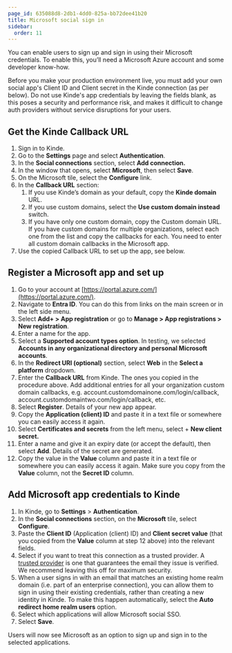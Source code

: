 ```yaml
---
page_id: 635088d8-2db1-4dd0-825a-bb72dee41b20
title: Microsoft social sign in
sidebar:
  order: 11
---
```


You can enable users to sign up and sign in using their Microsoft credentials. To enable this, you’ll need a Microsoft Azure account and some developer know-how.

<Aside type="warning" title="Social sign in for production environments">

Before you make your production environment live, you must add your own social app's Client ID and Client secret in the Kinde connection (as per below). Do not use Kinde's app credentials by leaving the fields blank, as this poses a security and performance risk, and makes it difficult to change auth providers without service disruptions for your users.

</Aside>

## **Get the Kinde Callback URL**

1. Sign in to Kinde.
2. Go to the **Settings** page and select **Authentication**.
3. In the **Social connections** section, select **Add connection.**
4. In the window that opens, select **Microsoft**, then select **Save**.
5. On the Microsoft tile, select the **Configure** link.
6. In the **Callback URL** section:
   1. If you use Kinde’s domain as your default, copy the **Kinde domain** URL.
   2. If you use custom domains, select the **Use custom domain instead** switch.
   3. If you have only one custom domain, copy the Custom domain URL. If you have custom domains for multiple organizations, select each one from the list and copy the callbacks for each. You need to enter all custom domain callbacks in the Microsoft app.
7. Use the copied Callback URL to set up the app, see below.

## Register a Microsoft app and set up

1. Go to your account at [https://portal.azure.com/](https://portal.azure.com/).
2. Navigate to **Entra ID**. You can do this from links on the main screen or in the left side menu.
3. Select **Add+ > App registration** or go to **Manage > App registrations > New registration**.
4. Enter a name for the app.
5. Select a **Supported account types option**. In testing, we selected **Accounts in any organizational directory and personal Microsoft accounts**.
6. In the **Redirect URI (optional)** section, select **Web** in the **Select a platform** dropdown.
7. Enter the **Callback URL** from Kinde. The ones you copied in the procedure above. Add additional entries for all your organization custom domain callbacks, e.g. account.customdomainone.com/login/callback, account.customdomaintwo.com/login/callback, etc.
8. Select **Register**. Details of your new app appear.
9. Copy the **Application (client) ID** and paste it in a text file or somewhere you can easily access it again.
10. Select **Certificates and secrets** from the left menu, select + **New client secret.**
11. Enter a name and give it an expiry date (or accept the default), then select **Add**. Details of the secret are generated.
12. Copy the value in the **Value** column and paste it in a text file or somewhere you can easily access it again. Make sure you copy from the **Value** column, not the **Secret ID** column.

## Add Microsoft app credentials to Kinde

1. In Kinde, go to **Settings** > **Authentication**.
2. In the **Social connections** section, on the **Microsoft** tile, select **Configure**.
3. Paste the **Client ID** (Application (client) ID) and **Client secret value** (that you copied from the **Value** column at step 12 above) into the relevant fields.
4. Select if you want to treat this connection as a trusted provider. A [trusted provider](/authenticate/about-auth/identity-and-verification/) is one that guarantees the email they issue is verified. We recommend leaving this off for maximum security.
5. When a user signs in with an email that matches an existing home realm domain (i.e. part of an enterprise connection), you can allow them to sign in using their existing credentials, rather than creating a new identity in Kinde. To make this happen automatically, select the **Auto redirect home realm users** option. 
6. Select which applications will allow Microsoft social SSO.
7. Select **Save**.

Users will now see Microsoft as an option to sign up and sign in to the selected applications.
